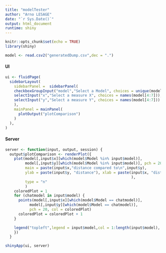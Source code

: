 ---
title: "modelTester"
author: "Arno LESAGE"
date: "`r Sys.Date()`"
output: html_document
runtime: shiny
---

```{r setup, include=FALSE}
knitr::opts_chunk$set(echo = TRUE)
library(shiny)
```

```{r echo=FALSE}
model <- read.csv2("generatedDump.csv",dec = ".")
```

#### UI

```{r echo=FALSE}

ui <- fluidPage(
  sidebarLayout(
    sidebarPanel =  sidebarPanel(
    checkboxGroupInput("model","Select a Model", choices = unique(model$Model), selected = unique(model$Model)),
    selectInput("x","Select a measure X", choices = names(model[4:7])),
    selectInput("y","Select a measure Y", choices = names(model[4:7]))
    ),
    mainPanel = mainPanel(
      plotOutput("plotComparison")
    )
  ),
)
```

#### Server

```{r echo=FALSE}
server <- function(input, output, session) {
  output$plotComparison <- renderPlot({
    plot(model[,input$x][which(model$Model %in% input$model)],
         model[,input$y][which(model$Model %in% input$model)], pch = 20, 
         main = paste(input$x,"distance compared to\n",input$y),
         ylab = paste(input$y, "distance"), xlab = paste(input$x, "distance"
                                                         ),
         type = "n"
         )
    coloredPlot = 1
    for (chatmodel in input$model) {
      points(model[,input$x][which(model$Model == chatmodel)],
           model[,input$y][which(model$Model == chatmodel)], 
           pch = 20, col = coloredPlot)
      coloredPlot = coloredPlot + 1
    }

    legend("topleft",legend = input$model,col = 1:length(input$model), pch = 20)
    })
  }

shinyApp(ui, server)
```
